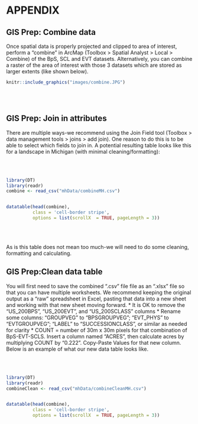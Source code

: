 # APPENDIX {#gisPrep}

## GIS Prep: Combine data

Once spatial data is properly projected and clipped to area of interest, perform a "combine" in ArcMap (Toolbox > Spatial Analyst > Local > Combine) of the BpS, SCL and EVT datasets. Alternatively, you can combine a raster of the area of interest with those 3 datasets which are stored as larger extents (like shown below).


```r
knitr::include_graphics("images/combine.JPG")

```

<br>
<br>

## GIS Prep: Join in attributes

There are multiple ways-we recommend using the Join Field tool (Toolbox > data management tools > joins > add join).  One reason to do this is to be able to select which fields to join in.  A potential resulting table looks like this for a landscape in Michigan (with minimal cleaning/formatting):

<br>
<br>

```r
library(DT)
library(readr)
combine <- read_csv("mhData/combineMH.csv")


datatable(head(combine), 
          class = 'cell-border stripe',
          options = list(scrollX  = TRUE, pageLength = 3))
```

<br>
<br>

As is this table does not mean too much-we will need to do some cleaning, formatting and calculating.

## GIS Prep:Clean data table

You will first need to save the combined ".csv" file file as an ".xlsx" file so that you can have multiple worksheets.  We recommend keeping the original output as a "raw" spreadsheet in Excel, pasting that data into a new sheet and working with that new sheet moving forward.
    * It is OK to remove the "US_200BPS", "US_200EVT", and "US_200SCLASS" columns
    * Rename some columns: "GROUPVEG" to "BPSGROUPVEG"; "EVT_PHYS" to "EVTGROUPVEG"; "LABEL" to "SUCCESSIONCLASS", or similar as needed for clarity
    * COUNT = number of 30m x 30m pixels for that combination of BpS-EVT-SCLS.  Insert a column named "ACRES", then calculate acres by multiplying COUNT by "0.222".  Copy-Paste Values for that new column. Below is an example of what our new data table looks like.
    
<br>
<br>

```r
library(DT)
library(readr)
combineClean <- read_csv("mhData/combineCleanMH.csv")


datatable(head(combine), 
          class = 'cell-border stripe',
          options = list(scrollX  = TRUE, pageLength = 3))
```

<br>
<br>

